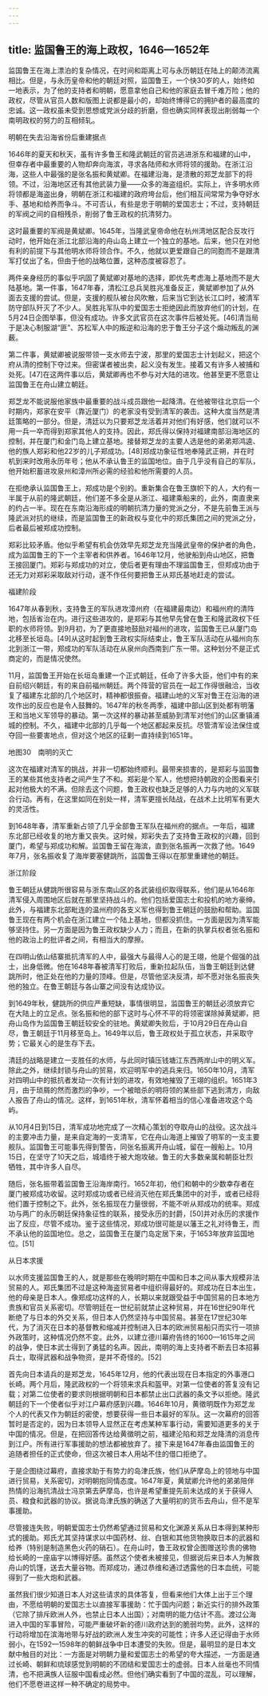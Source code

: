 ```yaml
---
---
---
```

title: 监国鲁王的海上政权，1646—1652年
---



监国鲁王在海上漂泊的复杂情况，在时间和距离上可与永历朝廷在陆上的颠沛流离相比。但是，与永历皇帝和他的朝廷对照，监国鲁王，一个快30岁的人，始终如一地表示，为了他的支持者和明朝，愿意拿他自己和他的家庭去冒千难万险；他的政权，尽管从官员人数和版图上说都是最小的，却始终博得它的拥护者的最高度的忠诚。这一政权虽未受到思想或党派分歧的折磨，但也确实同样表现出削弱每一个南明政权的努力的互相倾轧。





明朝在失去沿海省份后重建据点

1646年的夏天和秋天，虽有许多鲁王和隆武朝廷的官员逃进浙东和福建的山中，但幸存者中最重要的人物却奔向海滨，寻求各陆师和水师将领的援助。在浙江沿海，这些人中最强的是张名振和黄斌卿。在福建沿海，是溃散的郑芝龙部下的将领。不过，沿海地区还有其他武装力量——众多的海盗组织。实际上，许多明水师将领都是海盗出身，明朝在浙江和福建的政府垮台后，他们相互间常常为争夺好水手、基地和给养而争斗。不可否认，有些是忠于明朝的爱国志士；不过，支持朝廷的军阀之间的自相残杀，削弱了鲁王政权的抗清努力。

这时最重要的军阀是黄斌卿。1645年，当隆武皇帝命他在杭州湾地区配合反攻行动时，他开始在浙江北部沿海的舟山岛上建立一个独立的基地。后来，他只在对他有利的前提下与其他明水师将领合作。不久，他就以更爱跟自己的同胞而不是跟清军打仗出了名，但由于他的战略位置，这种态度被容忍了。

两件亲身经历的事似乎巩固了黄斌卿对基地的选择，即优先考虑海上基地而不是大陆基地。第一件事，1647年春，清松江总兵吴胜兆准备反正，黄斌卿参加了从外面去支援的尝试。但是，支援的舰队被台风吹散，后来当它到达长江口时，被清军防守部队歼灭了不少人。吴胜兆军队中的爱国志士拒绝因此而放弃他们的计划，在5月24日企图举事，但没有成功。许多文武官员在这次事件后被处死。[46]清当局于是决心制服湖“匪”、苏松军人中的叛逆和沿海的忠于鲁王分子这个煽动叛乱的渊薮。

第二件事，黄斌卿被说服带领一支水师去宁波，那里的爱国志士计划起义，把这个府从清的控制下夺过来。但密谋者被出卖，起义没有发生。接着又有许多人被捕和处死。[47]在这两件事以后，黄斌卿再也不参与对大陆的进攻。他甚至更不愿意让监国鲁王在舟山建立朝廷。

郑芝龙不能说服他家族中最重要的战斗成员跟他一起降清。在他被带往北京后一个时期内，郑家在安平（靠近厦门）的老家没有受到清军的袭击。这种大度当然是清廷策略的一部分。但是，清廷以为只要郑芝龙活着并对他们有好感，他们就可以不用一兵一卒而得到郑家其他人的支持。因此，郑氏得以保持对福建南部沿海地区的控制，并在厦门和金门岛上建立基地。接替郑芝龙的主要人选是他的弟弟郑鸿逵、他的族人郑彩和他22岁的儿子郑成功。[48]郑成功象征性地奉隆武正朔，并在时机到来时改用永历年号；他从不承认鲁王的监国地位。由于几乎没有自己的军队，他开始积蓄进攻泉州和漳州所必需的经验和他所需要的人员。

在拒绝承认监国鲁王上，郑成功是个别的。重新集合在鲁王旗帜下的人，大约有一半属于从前的隆武朝廷，他们差不多全是从浙江、福建乘船来的，此外，南直隶来的约占一半。现在在东南沿海形成的明朝抗清力量的党派之分，不是先前鲁王派与隆武派对抗的继续，而是监国鲁王的新政权与变化中的郑氏集团之间的党派之分，后者最后被郑成功控制。

郑彩比较矛盾。他似乎希望有机会仿效早先郑芝龙充当隆武皇帝的保护者的角色，成为监国鲁王的下一个主宰者和供养者。1646年12月，他驶船到舟山地区，把鲁王接回厦门。郑彩与郑成功的对立，使后者更有理由不理监国鲁王，但郑成功由于还无力对郑彩采取敌对行动，遂不作任何要把鲁王从郑氏基地赶走的尝试。





福建阶段

1647年从春到秋，支持鲁王的军队进攻漳州府（在福建最南边）和福州府的清阵地，包括省治在内。进行这些进攻的，是郑彩与其他早先曾在鲁王和隆武政权下任职的水师将领。到9月初，为了更直接地鼓励对福州的进攻，监国鲁王已从厦门岛北移至长垣岛。[49]从这时起到鲁王政权实际结束止，鲁王军队活动在从福州向东北到浙江一带，郑成功的军队活动在从泉州向西南到广东一带。这种划分不是正式商定的，而是情况使然。

11月，监国鲁王开始在长垣岛重建一个正式朝廷，任命了许多大臣，他们中有的来自前绍兴朝廷，有的来自前福州朝廷。两个阵营的官员在一起工作得很融洽，当收复了福建东北部的几个地区时，精神都很振奋。福建山地的义军对鲁王在沿海的进攻作出的反应也是令人鼓舞的。1647年的秋冬两季，福建中部山区到处都有明藩王和当地义军领导的暴动。第一次这样的暴动甚至威胁到清军对他们的山区重镇浦城的控制。不久，福建中北部的几乎每一个地区都起来反抗。尽管清军设法保住或夺回一些要害地点，但对这个地区的征剿一直持续到1651年。



地图30　南明的灭亡

这次在福建对清军的挑战，并非一切都始终顺利。最带来损害的，是郑彩与监国鲁王的某些其他支持者之间产生了不和。郑彩是个军人，他想把持朝政的企图看来引起对他极大的不满。但除去这个问题，鲁王政权也缺乏足够的人力与内地的义军联合行动。再有，在这里如同在别处一样，清军更擅长陆战，在战术上比明军有更大的灵活性。

到1648年春，清军重新占领了几乎全部鲁王军队在福州府的据点。一年后，福建东北部已经收复的地方重又丧失。这时候，郑彩失去了支持鲁王政权的兴趣，回到厦门，希望与郑成功和解。监国鲁王留在海滨，直到张名振再一次救了他。1649年7月，张名振收复了海岸要塞健跳所，监国鲁王得以在那里重建他的朝廷。





浙江阶段

鲁王朝廷从健跳所很容易与浙东南山区的各武装组织取得联系，他们是从1646年清军侵入周围地区后就在那里坚持战斗的。他们包括爱国志士和投机的地方豪绅。此外，与福建东北部毗连的温州府的各支义军也得到鲁王朝廷的鼓励和帮助。监国鲁王现在有两个机会在浙江建立一个陆上基地，但都没抓住。一方面是因为清军能够坚持住。另一方面是因为鲁王政权缺少人力；而且，在新的执掌兵权者张名振和他的政治上的批评者之间，有相当大的摩擦。

在四明山依山结寨抵抗清军的人中，最强大与最得人心的是王翊，他是个倔强的战士，出身低微。他在1648年春被清军打败后，重新拉起队伍，当鲁王朝廷到达健跳所时，他正处在他的力量的顶峰。但是，尽管他坚决反清，却不愿对张名振丧失他的独立。在鲁王朝廷与各山寨之间没有达成协议。

到1649年秋，健跳所的供应严重短缺，事情很明显，监国鲁王的朝廷必须放弃它在大陆上的立足点。张名振和他的部下这时与心怀不平的将领密谋除掉黄斌卿，把舟山岛作为监国鲁王朝廷较安全的驻地。黄斌卿失败后，于10月29日在舟山自尽，鲁王朝廷于11月移至岛上。1649年以后，鲁王政权处于孤立状态，并采取守势；它最关心的是生存下去。

清廷的战略是建立一支胜任的水师，与此同时镇压钱塘江东西两岸山中的明义军。除此之外，继续封锁与舟山的贸易，欢迎明军中的逃兵来归。1650年10月，清军对四明山中的抵抗者发动一次有计划的进攻，有效地摧毁了王翊的组织。1651年3月，由于琐屑的然而激烈的争吵，一个被暗杀的明将领的某些部下逃到清方，向敌人报告了舟山的情况。这样，到1651年秋，清军怀着相当的信心准备进攻这个岛屿。

从10月4日到15日，清军成功地完成了一次精心策划的夺取舟山的战役。这次战斗的主要冲击力量，是来自定海的一支清军，它在舟山海道上摧毁了明军的一支主要舰队。监国鲁王可能事先得到警告，同张名振离开舟山城，留在一艘船上。10月15日，在坚守了10天之后，城墙终于被大炮攻破。鲁王的大多数亲属和朝臣壮烈牺牲，其中许多人自尽。

随后，张名振带着监国鲁王沿海岸南行。1652年初，他们和朝中的少数幸存者在厦门被郑成功收留。这时郑成功或者已经消灭他在郑氏集团中的对手，或者已经将他们置于控制之下。此外，张名振现在力量很弱，不能不听从郑成功的统率。郑成功与两广的永历朝廷保持象征性的联系，接受永历的封爵，[50]并对永历的求援作出了反应，尽管不成功。鉴于这些情况，郑成功很可能是以藩王之礼对待鲁王，而不承认他的监国地位。总之，监国鲁王在厦门岛定居下来，于1653年放弃监国地位。[51]





从日本求援

以水师支援监国鲁王的人，就是那些在晚明时期在中国和日本之间从事大规模非法贸易的人。郑氏集团不过是这种海盗贸易者中组织得最好的。郑成功在日本出生，他的母亲是日本人。像郑成功这样的人，长期以来就跟受益于中国贸易的日本地方贵族和官员关系密切。尽管明廷在一世纪前就禁止这种贸易，并在16世纪90年代断绝了与日本的外交关系，但日本人仍然坚持与中国贸易。甚至在17世纪30年代，为了消灭在日本的基督教和缩减并控制进入日本的欧洲贸易船只而实行一项排外政策时，这种情况仍然不变。此外，以建立德川幕府告终的1600—1615年之间的战争，使日本武士得到了勇猛的名声。因此，南明的海上支持者不断去日本招募兵士，取得武器和战争物资，是并不奇怪的。[52]

首先向日本请兵的是郑芝龙，1645年12月，他的代表出现在日本指定的外事港口长崎。两个月后，隆武政权的一个将领来求兵和盔甲。对第一位使者的答复没有记载；对第二位使者的要求则根据明朝和日本都禁止出口武器的条文予以拒绝。隆武朝廷的下一个使者似乎对江户幕府感到兴趣。1646年10月，黄徵明既作为郑芝龙个人的代表又作为朝廷的密使，想要获得一些日本最好的军队。这一次幕府的回答暂时是否定的，因为日本领导人显然正在考虑某种军事行动，需要知道更多的关于中国的情况。但是，在把回答传达给黄徵明之前，福建沦陷和郑芝龙降清的消息传到江户。所有进行军事援助的想法都被放弃了。接下来是1647年春由监国鲁王的追随者担任的正式使命，但这次被日本人用站不住的借口拒绝了。

于是企图绕过幕府，直接求助于有势力的岛津氏族，他们从萨摩岛上的领地与中国进行贸易，关系密切，对明朝抱同情态度。1647年夏，黄斌卿允许他的弟弟陪伴热情的沿海抗清战士冯京第去萨摩岛，也许是希望重提先前未达成的关于获得人员、粮食和武器的协议。据说岛津氏族的确送了大量明初的货币去舟山，但不是军事援助。

尽管接连失败，明朝爱国志士仍然希望通过贸易和文化渊源关系从日本得到某种形式的援助。郑氏尤其坚持谋求以中国药材、丝、白银和其他货物换取日本的武器和给养（特别是制造黑色火药的硝石）。在舟山时，鲁王政权曾企图赠送珍贵的佛物给长崎的一座庙宇以博得好感。虽然这个使者未被接见，但据说后来日本人为解救舟山的饥馑，送去大量谷物。而郑成功，通过恭维和通过透露他的日本血统，可能得到了一些大炮和武器。

虽然我们很少知道日本人对这些请求的具体答复，但看来他们大体上出于三个理由，不愿给明朝的爱国志士以直接军事援助：忙于国内问题；新近实行的排外政策（它除了排斥欧洲人外，也禁止日本人出国）；对南明的能力估计不高。渡过公海进入中国的军事冒险，可能严重破坏新的德川政府达到的脆弱均势。此外，这样的行动将增加在滨海地带与好战的欧洲人发生冲突的可能性；许多人还记得由于水师弱小，在1592—1598年的朝鲜战争中日本遭受的失败。但是，最明显的是日本文献中触目的对比：一方面是对明朝力量和爱国志士的希望的夸大描述，一方面是通过长崎、朝鲜和琉球感觉到明朝的不团结和爱国志士的虚弱。日本人丝毫也不同情清，也不把满族人征服中国看成必然。但他们确实看到了中国的混乱，可以理解，他们不愿卷进这样一种不确定的局势中。